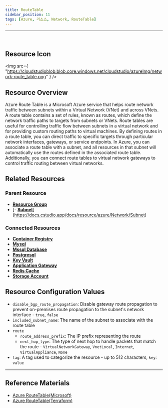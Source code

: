 ```yaml
---
title: RouteTable
sidebar_position: 11
tags: [Azure, 리소스, Network, RouteTable]
---
```


<hr />
<br />

## Resource Icon

<img
    src={
        "https://cloudstudioblob.blob.core.windows.net/cloudstudio/azureImg/network-route_table.png"
    }
/>

## Resource Overview

Azure Route Table is a Microsoft Azure service that helps route network traffic between subnets within a Virtual Network (VNet) and across VNets. 
A route table contains a set of rules, known as routes, which define the network traffic paths to targets from subnets or VNets. 
Route tables are useful for controlling traffic flow between subnets in a virtual network and for providing custom routing paths to virtual machines. 
By defining routes in a route table, you can direct traffic to specific targets through particular network interfaces, gateways, or service endpoints.
In Azure, you can associate a route table with a subnet, and all resources in that subnet will automatically use the routes defined in the associated route table. 
Additionally, you can connect route tables to virtual network gateways to control traffic routing between virtual networks.

## Related Resources

### Parent Resource

-   [**Resource Group**](https://docs.cstudio.app/docs/resource/azure/Base/ResourceGroup)
-   [- [**Subnet**](https://docs.cstudio.app/docs/resource/azure/Network/Subnet)](https://docs.cstudio.app/docs/resource/azure/Network/Subnet)

### Connected Resources

-   [**Container Registry**](https://docs.cstudio.app/docs/resource/azure/Container/ContainerRegistry)
-   [**Mysql**](https://docs.cstudio.app/docs/resource/azure/Database/Mysql)
-   [**Mssql Database**](https://docs.cstudio.app/docs/resource/azure/Database/MssqlDatabase)
-   [**Postgresql**](https://docs.cstudio.app/docs/resource/azure/Database/Postgresql)
-   [**Key Vault**](https://docs.cstudio.app/docs/resource/azure/KeyVault)
-   [**Application Gateway**](https://docs.cstudio.app/docs/resource/azure/Network/ApplicationGateway)
-   [**Redis Cache**](https://docs.cstudio.app/docs/resource/azure/RedisCache/)
-   [**Storage Account**](https://docs.cstudio.app/docs/resource/azure/Storage/StorageAccount)

## Resource Configuration Values

-   `disable_bgp_route_propagation`: Disable gateway route propagation to prevent on-premises route propagation to the subnet's network interface - `true`, `false`
-   `included_subnet_name`: The name of the subnet to associate with the route table
-   `route`
    -   `route_address_prefix`: The IP prefix representing the route
    -   `next_hop_type`: The type of next hop to handle packets that match the route - `VirtualNetworkGateway`, `VnetLocal`, `Internet`, `VirtualAppliance`, `None`
-   `tag`: A tag used to categorize the resource - up to 512 characters, `key`: `value`

---

## Reference Materials

-   [Azure RouteTable(Microsoft)](https://learn.microsoft.com/ko-kr/azure/virtual-network/manage-route-table)
-   [Azure RouteTable(Terraform)](https://registry.terraform.io/providers/hashicorp/azurerm/latest/docs/resources/route_table)
